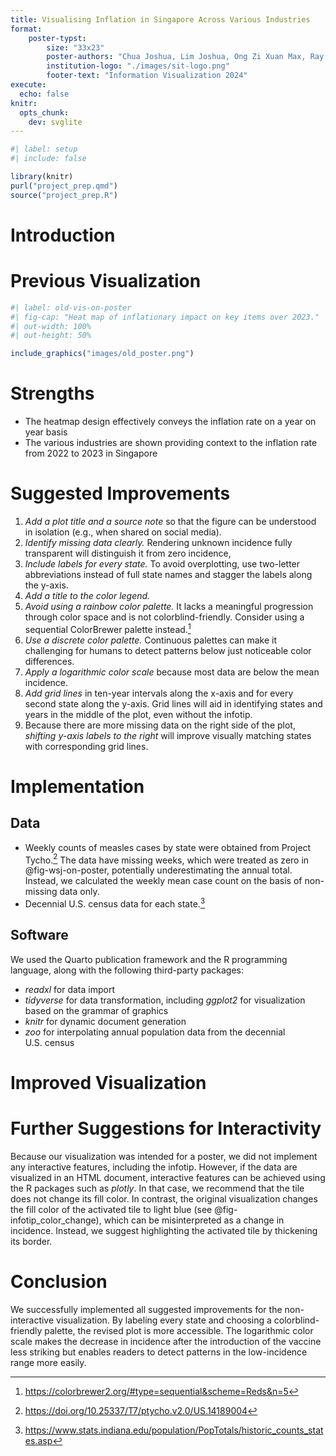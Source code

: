 ```yaml
---
title: Visualising Inflation in Singapore Across Various Industries
format: 
    poster-typst:
        size: "33x23"
        poster-authors: "Chua Joshua, Lim Joshua, Ong Zi Xuan Max, Ray Lim Le Hao, Sherwyn Tan Wee Wen, Tan Jia Wen"
        institution-logo: "./images/sit-logo.png"
        footer-text: "Information Visualization 2024"
execute:
  echo: false
knitr:
  opts_chunk:
    dev: svglite
---
```


```r
#| label: setup
#| include: false

library(knitr)
purl("project_prep.qmd")
source("project_prep.R")
```

# Introduction

# Previous Visualization

```r
#| label: old-vis-on-poster
#| fig-cap: "Heat map of inflationary impact on key items over 2023."
#| out-width: 100%
#| out-height: 50%

include_graphics("images/old_poster.png")
```

# Strengths

-   The heatmap design effectively conveys the inflation rate on a year on year basis
-   The various industries are shown providing context to the inflation rate from 2022 to 2023 in Singapore

# Suggested Improvements

1.  *Add a plot title and a source note* so that the figure can be understood in isolation (e.g., when shared on social media).
2.  *Identify missing data clearly.* Rendering unknown incidence fully transparent will distinguish it from zero incidence,
3.  *Include labels for every state.* To avoid overplotting, use two-letter abbreviations instead of full state names and stagger the labels along the y-axis.
4.  *Add a title to the color legend.*
5.  *Avoid using a rainbow color palette.* It lacks a meaningful progression through color space and is not colorblind-friendly. Consider using a sequential ColorBrewer palette instead.[^1]
6.  *Use a discrete color palette.* Continuous palettes can make it challenging for humans to detect patterns below just noticeable color differences.
7.  *Apply a logarithmic color scale* because most data are below the mean incidence.
8.  *Add grid lines* in ten-year intervals along the x-axis and for every second state along the y-axis. Grid lines will aid in identifying states and years in the middle of the plot, even without the infotip.
9.  Because there are more missing data on the right side of the plot, *shifting y-axis labels to the right* will improve visually matching states with corresponding grid lines.

[^1]: <https://colorbrewer2.org/#type=sequential&scheme=Reds&n=5>

# Implementation

## Data

-   Weekly counts of measles cases by state were obtained from Project Tycho.[^2] The data have missing weeks, which were treated as zero in @fig-wsj-on-poster, potentially underestimating the annual total. Instead, we calculated the weekly mean case count on the basis of non-missing data only.
-   Decennial U.S. census data for each state.[^3]

[^2]: <https://doi.org/10.25337/T7/ptycho.v2.0/US.14189004>

[^3]: <https://www.stats.indiana.edu/population/PopTotals/historic_counts_states.asp>

## Software

We used the Quarto publication framework and the R programming language, along with the following third-party packages:

-   *readxl* for data import
-   *tidyverse* for data transformation, including *ggplot2* for visualization based on the grammar of graphics
-   *knitr* for dynamic document generation
-   *zoo* for interpolating annual population data from the decennial U.S. census

# Improved Visualization

# Further Suggestions for Interactivity

Because our visualization was intended for a poster, we did not implement any interactive features, including the infotip. However, if the data are visualized in an HTML document, interactive features can be achieved using the R packages such as *plotly*. In that case, we recommend that the tile does not change its fill color. In contrast, the original visualization changes the fill color of the activated tile to light blue (see @fig-infotip_color_change), which can be misinterpreted as a change in incidence. Instead, we suggest highlighting the activated tile by thickening its border.

# Conclusion

We successfully implemented all suggested improvements for the non-interactive visualization. By labeling every state and choosing a colorblind-friendly palette, the revised plot is more accessible. The logarithmic color scale makes the decrease in incidence after the introduction of the vaccine less striking but enables readers to detect patterns in the low-incidence range more easily.
